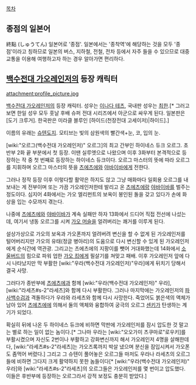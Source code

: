[[목차]]
== 종점의 일본어 ==
終點 (しゅうてん) 일본어로 '종점'. 일본에서는 '종착역'에 해당하는 것을 모두 '종점'이라고 칭하므로 일본의 버스, 지하철, 전철, 전차 등에서 자주 들을 수 있으므로 대중교통을 이용해 여행하고자 하는 경우 알아가면 편리하다.

== [[백수전대 가오레인저]]의 등장 캐릭터 ==
attachment:profile_picture.jpg

[[백수전대 가오레인저]]의 등장 캐릭터. 성우는 [[이나다 테츠]], 국내판 성우는 [[최한]].[* 그러고 보면 한일 성우 모두 훗날 후배 슈퍼 전대 시리즈에서 아군으로 싸우게 된다. 일본판은 [도기 크루거]. 한국판은 미라클 블루인 [하이드(천장전대 고세이저)|하이드].]

이름의 유래는 [[슈텐도지]]. 모티브는 빛의 삼원색의 빨간색+눈, 코, 입의 눈.

[wiki:"오르그(백수전대 가오레인저)" 오르그]의 최고 간부인 하이네스 듀크 오르그. 초반부 2화 끝 부분에서 첫 등장. 이땐 실루엣으로 나왔으며 이후 3화부터 본격적으로 등장하는 작 중 첫 번째로 등장하는 하이네스 듀크이다. 오르그 마스터의 뜻에 따라 오르그를 지휘하며 오르그 마스터의 뜻을 [[츠에츠에]]와 [[야바이바]]에게 전한다.

그러나 정작 등장 이후 이렇다할 활약은 하지도 않고 그냥 매화마다 일회용 오르그를 내보내는 게 전부이며 또는 가끔 가오레인저한테 발리고 온 [[츠에츠에]]랑 [[야바이바]]를 벌주는 정도이다. 심지어 4화에서는 가오 엘리펀트의 보옥이 봉인된 돌을 갖고 있다가 손에 화상을 입는 수모까지 겪는다. 

나중에 [[츠에츠에]]와 [[야바이바]]가 계속 실패만 하자 13화에서 드디어 직접 전선에 나섰는데, 여기서 냉동 오르그를 시켜 [[가오 머슬]]을 얼려버리는 쾌거를 이루게 된다. 

설상가상으로 가오의 보옥과 가오폰까지 얼려버려 변신을 할 수 없게 된 가오레인저를 털어버리지만 가오의 유태(정글 병아리)의 도움으로 다시 변신할 수 있게 된 가오레인저에게 순식간에 역관광. 그리고는 츠에츠에의 지팡이를 뺏어 거대화했는데 14화에서 [[소울버드]]의 힘으로 파워 업한 [[가오 킹]]에게 필살기를 쳐맞고 패배. 이후 가오레인저 앞에 다시 나타났지만 막 부활한 [wiki:"우라(백수전대 가오레인저)"우라]에게 뒤치기 당해서 결국 사망.

그러다가 종반부에 [[츠에츠에]]과 함께 [wiki:"우라(백수전대 가오레인저)" 우라], [wiki:"라세츠#s-2"라세츠]와 함께 다시 부활한다. 그러나 마지막에는 가오레인저의 [[파사백수검]]과 격돌하다가 우라와 라세츠와 함께 다시 사망한다. 죽었어도 붉은색의 액체가 남아 있어 [[츠에츠에]]에 의해서 둘의 액체와 융합하여 궁극의 오르그 [[센키]]가 탄생하는 계기가 되었다. 

확실히 뒤에 나온 두 하이네스 듀크에 비하면 막판에 가오레인저를 잠시 압도한 것 말고는 별로 하는 일이 없는 놈이다.[* 그나마 우라는 [wiki:"오오가미 츠쿠마로"로우키]를 부활시켰으며 자신도 2번이나 부활하고 강화변신까지 해서 가오레인저 4명을 살해한데다, [wiki:"라세츠#s-2"라세츠]는 가오즈록까지 박살 냈으며 분신을 잠입시켜서 가오폰도 좀먹어 버렸다.] 그리고 그 슈텐이 풀어놓은 오르그들 마저도 우라나 라세츠의 오르그들에 비하면 그다지 크게 활약하지 못한 놈들이다[* [wiki:"우라(백수전대 가오레인저)" 우라]와 [wiki:"라세츠#s-2"라세츠]의 오르그들은 가오레인저를 몇 번이고 압도했다. 이들은 후반부에 등장하는 오르그라서 강적 보정도 충분히 받았다.]
